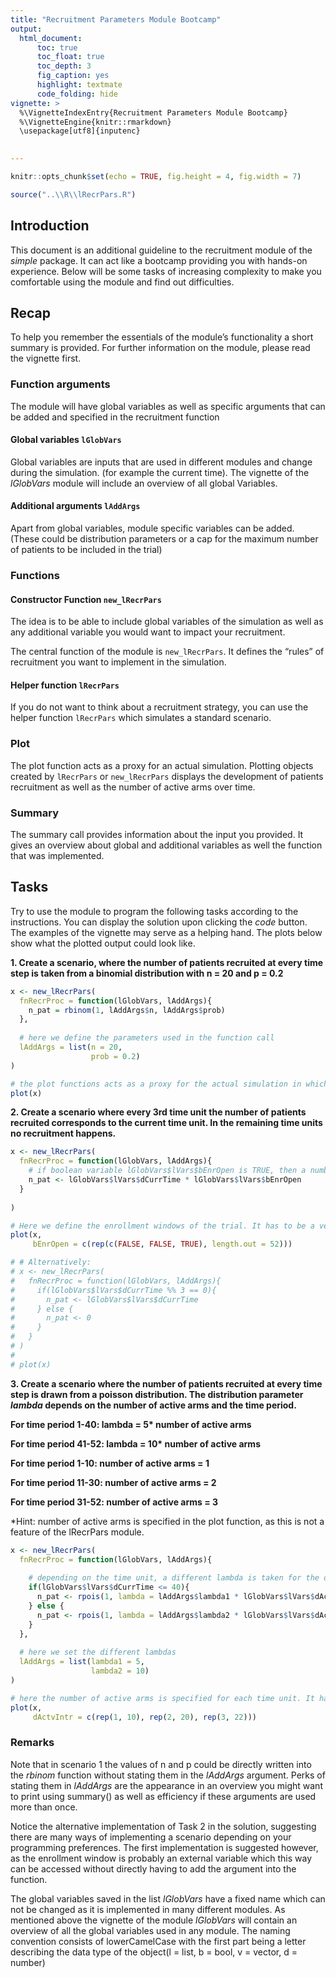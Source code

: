 ```yaml
---
title: "Recruitment Parameters Module Bootcamp"
output: 
  html_document:
      toc: true
      toc_float: true
      toc_depth: 3
      fig_caption: yes
      highlight: textmate
      code_folding: hide
vignette: >
  %\VignetteIndexEntry{Recruitment Parameters Module Bootcamp}
  %\VignetteEngine{knitr::rmarkdown}
  \usepackage[utf8]{inputenc}
  

---
```


```r
knitr::opts_chunk$set(echo = TRUE, fig.height = 4, fig.width = 7)

source("..\\R\\lRecrPars.R")
```

## Introduction

This document is an additional guideline to the recruitment module of the *simple* package. It can act like a bootcamp providing you with hands-on experience.
Below will be some tasks of increasing complexity to make you comfortable using the module and find out difficulties.


## Recap

To help you remember the essentials of the module's functionality a short summary is provided.
For further information on the module, please read the vignette first.



### Function arguments

The module will have global variables as well as specific arguments that can be added and specified in the recruitment function

#### Global variables `lGlobVars` 

Global variables are inputs that are used in different modules and change during the simulation. (for example the current time).
The vignette of the *lGlobVars* module will include an overview of all global Variables. 

#### Additional arguments `lAddArgs`

Apart from global variables, module specific variables can be added. (These could be distribution parameters or a cap for the maximum number of patients to be included in the trial)

### Functions

#### Constructor Function `new_lRecrPars`
The idea is to be able to include global variables of the simulation as well as any additional variable you would want to impact your recruitment.

The central function of the module is `new_lRecrPars`. It defines the "rules" of recruitment you want to implement in the simulation.


#### Helper function `lRecrPars`

If you do not want to think about a recruitment strategy, you can use the helper function `lRecrPars` which simulates a standard scenario.


### Plot
The plot function acts as a proxy for an actual simulation.
Plotting objects created by `lRecrPars` or `new_lRecrPars`  displays the development of patients recruitment as well as the number of active arms over time.


### Summary

The summary call provides information about the input you provided. It gives an overview about global and additional variables as well the function that was implemented.




## Tasks

Try to use the module to program the following tasks according to the instructions. You can display the solution upon clicking the *code* button. The examples of the vignette may serve as a helping hand.
The plots below show what the plotted output could look like.

**1. Create a scenario, where the number of patients recruited at every time step is taken from a binomial distribution with n = 20 and p = 0.2**

```r
x <- new_lRecrPars(
  fnRecrProc = function(lGlobVars, lAddArgs){
    n_pat = rbinom(1, lAddArgs$n, lAddArgs$prob)
  },
  
  # here we define the parameters used in the function call
  lAddArgs = list(n = 20,
                  prob = 0.2)
)

# the plot functions acts as a proxy for the actual simulation in which the object of class lRecrPars is used
plot(x)
```


**2. Create a scenario where every 3rd time unit the number of patients recruited corresponds to the current time unit. In the remaining time units no recruitment happens.**

```r
x <- new_lRecrPars(
  fnRecrProc = function(lGlobVars, lAddArgs){
    # if boolean variable lGlobVars$lVars$bEnrOpen is TRUE, then a number of patients as high as the current time step is recruited
    n_pat <- lGlobVars$lVars$dCurrTime * lGlobVars$lVars$bEnrOpen
  }
  
)

# Here we define the enrollment windows of the trial. It has to be a vector of the same length as the simulation duration which is by default set to 52.
plot(x,
     bEnrOpen = c(rep(c(FALSE, FALSE, TRUE), length.out = 52)))

# # Alternatively:
# x <- new_lRecrPars(
#   fnRecrProc = function(lGlobVars, lAddArgs){
#     if(lGlobVars$lVars$dCurrTime %% 3 == 0){
#       n_pat <- lGlobVars$lVars$dCurrTime
#     } else {
#       n_pat <- 0
#     }
#   }
# )
# 
# plot(x)

```


**3. Create a scenario where the number of patients recruited at every time step is drawn from a poisson distribution. The distribution parameter *lambda* depends on the number of active arms and the time period. **

**For time period 1-40: lambda = 5* number of active arms**

**For time period 41-52: lambda = 10* number of active arms**

**For time period 1-10: number of active arms = 1**

**For time period 11-30: number of active arms = 2**

**For time period 31-52: number of active arms = 3**

*Hint: number of active arms is specified in the plot function, as this is not a feature of the lRecrPars module.

```r
x <- new_lRecrPars(
  fnRecrProc = function(lGlobVars, lAddArgs){
    
    # depending on the time unit, a different lambda is taken for the distribution.
    if(lGlobVars$lVars$dCurrTime <= 40){
      n_pat <- rpois(1, lambda = lAddArgs$lambda1 * lGlobVars$lVars$dActvIntr)
    } else {
      n_pat <- rpois(1, lambda = lAddArgs$lambda2 * lGlobVars$lVars$dActvIntr)
    }
  },
  
  # here we set the different lambdas
  lAddArgs = list(lambda1 = 5,
                  lambda2 = 10)
)

# here the number of active arms is specified for each time unit. It has to be a vector of the same length as the simulation duration which is by default set to 52.
plot(x,
     dActvIntr = c(rep(1, 10), rep(2, 20), rep(3, 22)))
```




### Remarks
Note that in scenario 1 the values of n and p could be directly written into the *rbinom* function without stating them in the *lAddArgs* argument. Perks of stating them in *lAddArgs* are the appearance in an overview you might want to print using summary() as well as efficiency if these arguments are used more than once.

Notice the alternative implementation of Task 2 in the solution, suggesting there are many ways of implementing a scenario depending on your programming preferences. The first implementation is suggested however, as the enrollment window is probably an external variable which this way can be accessed without directly having to add the argument into the function.

The global variables saved in the list *lGlobVars* have a fixed name which can not be changed as it is implemented in many different modules. As mentioned above the vignette of the module *lGlobVars* will contain an overview of all the global variables used in any module. The naming convention consists of lowerCamelCase with the first part being a letter describing the data type of the object(l = list, b = bool, v = vector, d = number)
